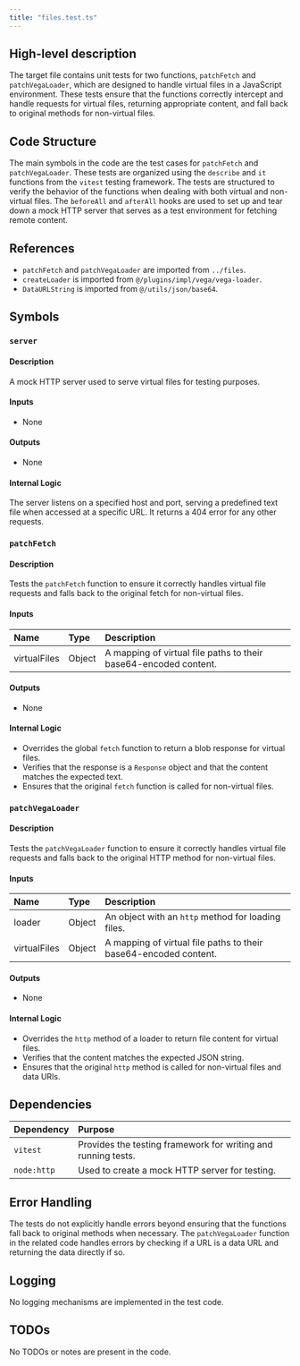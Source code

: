 ```yaml
---
title: "files.test.ts"
---
```


## High-level description

The target file contains unit tests for two functions, `patchFetch` and `patchVegaLoader`, which are designed to handle virtual files in a JavaScript environment. These tests ensure that the functions correctly intercept and handle requests for virtual files, returning appropriate content, and fall back to original methods for non-virtual files.

## Code Structure

The main symbols in the code are the test cases for `patchFetch` and `patchVegaLoader`. These tests are organized using the `describe` and `it` functions from the `vitest` testing framework. The tests are structured to verify the behavior of the functions when dealing with both virtual and non-virtual files. The `beforeAll` and `afterAll` hooks are used to set up and tear down a mock HTTP server that serves as a test environment for fetching remote content.

## References

- `patchFetch` and `patchVegaLoader` are imported from `../files`.
- `createLoader` is imported from `@/plugins/impl/vega/vega-loader`.
- `DataURLString` is imported from `@/utils/json/base64`.

## Symbols

### `server`
#### Description
A mock HTTP server used to serve virtual files for testing purposes.

#### Inputs
- None

#### Outputs
- None

#### Internal Logic
The server listens on a specified host and port, serving a predefined text file when accessed at a specific URL. It returns a 404 error for any other requests.

### `patchFetch`
#### Description
Tests the `patchFetch` function to ensure it correctly handles virtual file requests and falls back to the original fetch for non-virtual files.

#### Inputs
| Name | Type | Description |
|:-----|:-----|:------------|
| virtualFiles | Object | A mapping of virtual file paths to their base64-encoded content. |

#### Outputs
- None

#### Internal Logic
- Overrides the global `fetch` function to return a blob response for virtual files.
- Verifies that the response is a `Response` object and that the content matches the expected text.
- Ensures that the original `fetch` function is called for non-virtual files.

### `patchVegaLoader`
#### Description
Tests the `patchVegaLoader` function to ensure it correctly handles virtual file requests and falls back to the original HTTP method for non-virtual files.

#### Inputs
| Name | Type | Description |
|:-----|:-----|:------------|
| loader | Object | An object with an `http` method for loading files. |
| virtualFiles | Object | A mapping of virtual file paths to their base64-encoded content. |

#### Outputs
- None

#### Internal Logic
- Overrides the `http` method of a loader to return file content for virtual files.
- Verifies that the content matches the expected JSON string.
- Ensures that the original `http` method is called for non-virtual files and data URIs.

## Dependencies

| Dependency | Purpose |
|:-----------|:--------|
| `vitest` | Provides the testing framework for writing and running tests. |
| `node:http` | Used to create a mock HTTP server for testing. |

## Error Handling

The tests do not explicitly handle errors beyond ensuring that the functions fall back to original methods when necessary. The `patchVegaLoader` function in the related code handles errors by checking if a URL is a data URL and returning the data directly if so.

## Logging

No logging mechanisms are implemented in the test code.

## TODOs

No TODOs or notes are present in the code.